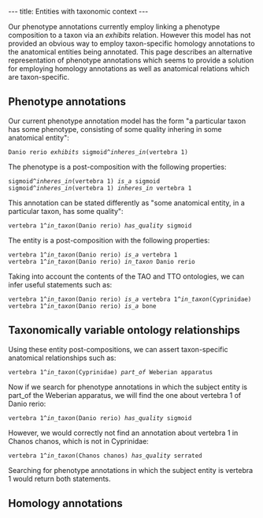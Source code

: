---
title: Entities with taxonomic context
---

Our phenotype annotations currently employ linking a phenotype composition to a taxon via an ''exhibits'' relation.  However this model has not provided an obvious way to employ taxon-specific homology annotations to the anatomical entities being annotated.  This page describes an alternative representation of phenotype annotations which seems to provide a solution for employing homology annotations as well as anatomical relations which are taxon-specific.

==Phenotype annotations==
Our current phenotype annotation model has the form "a particular taxon has some phenotype, consisting of some quality inhering in some anatomical entity":
 Danio rerio ''exhibits'' sigmoid^''inheres_in''(vertebra 1)
The phenotype is a post-composition with the following properties:
 sigmoid^''inheres_in''(vertebra 1) ''is_a'' sigmoid
 sigmoid^''inheres_in''(vertebra 1) ''inheres_in'' vertebra 1
This annotation can be stated differently as "some anatomical entity, in a particular taxon, has some quality":
 vertebra 1^''in_taxon''(Danio rerio) ''has_quality'' sigmoid
The entity is a post-composition with the following properties:
 vertebra 1^''in_taxon''(Danio rerio) ''is_a'' vertebra 1
 vertebra 1^''in_taxon''(Danio rerio) ''in_taxon'' Danio rerio
Taking into account the contents of the TAO and TTO ontologies, we can infer useful statements such as:
 vertebra 1^''in_taxon''(Danio rerio) ''is_a'' vertebra 1^''in_taxon''(Cyprinidae)
 vertebra 1^''in_taxon''(Danio rerio) ''is_a'' bone

==Taxonomically variable ontology relationships==
Using these entity post-compositions, we can assert taxon-specific anatomical relationships such as:
 vertebra 1^''in_taxon''(Cyprinidae) ''part_of'' Weberian apparatus
Now if we search for phenotype annotations in which the subject entity is part_of the Weberian apparatus, we will find the one about vertebra 1 of Danio rerio:
 vertebra 1^''in_taxon''(Danio rerio) ''has_quality'' sigmoid
However, we would correctly not find an annotation about vertebra 1 in Chanos chanos, which is not in Cyprinidae:
 vertebra 1^''in_taxon''(Chanos chanos) ''has_quality'' serrated
Searching for phenotype annotations in which the subject entity is vertebra 1 would return both statements.

==Homology annotations==